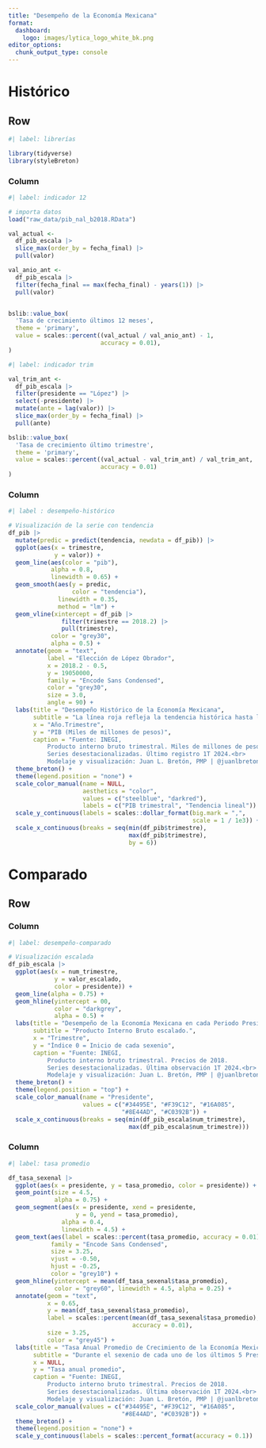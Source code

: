```yaml
---
title: "Desempeño de la Economía Mexicana"
format:
  dashboard:
    logo: images/lytica_logo_white_bk.png
editor_options: 
  chunk_output_type: console
---
```



# Histórico

## Row

```r
#| label: librerías

library(tidyverse)
library(styleBreton)

```


### Column {width=35%}

::: {.card title="Últimos indicadores"}

```r
#| label: indicador 12

# importa datos
load("raw_data/pib_nal_b2018.RData")

val_actual <- 
  df_pib_escala |> 
  slice_max(order_by = fecha_final) |> 
  pull(valor)

val_anio_ant <- 
  df_pib_escala |> 
  filter(fecha_final == max(fecha_final) - years(1)) |> 
  pull(valor)


bslib::value_box(
  'Tasa de crecimiento últimos 12 meses',
  theme = 'primary',
  value = scales::percent((val_actual / val_anio_ant) - 1, 
                          accuracy = 0.01),
)

```


```r
#| label: indicador trim

val_trim_ant <- 
  df_pib_escala |> 
  filter(presidente == "López") |> 
  select(-presidente) |> 
  mutate(ante = lag(valor)) |> 
  slice_max(order_by = fecha_final) |> 
  pull(ante)

bslib::value_box(
  'Tasa de crecimiento último trimestre',
  theme = 'primary',
  value = scales::percent((val_actual - val_trim_ant) / val_trim_ant, 
                          accuracy = 0.01)
)

```


:::

### Column {width=65%}

::: {.card title="Desempeño Histórico de la Economía"}

```r
#| label : desempeño-histórico

# Visualización de la serie con tendencia
df_pib |> 
  mutate(predic = predict(tendencia, newdata = df_pib)) |>
  ggplot(aes(x = trimestre, 
             y = valor)) +
  geom_line(aes(color = "pib"),
            alpha = 0.8,
            linewidth = 0.65) +
  geom_smooth(aes(y = predic, 
                  color = "tendencia"),
              linewidth = 0.35, 
              method = "lm") +
  geom_vline(xintercept = df_pib |> 
               filter(trimestre == 2018.2) |>
               pull(trimestre),
            color = "grey30",
            alpha = 0.5) +
  annotate(geom = "text",
           label = "Elección de López Obrador",
           x = 2018.2 - 0.5, 
           y = 19050000,
           family = "Encode Sans Condensed",
           color = "grey30",
           size = 3.0,
           angle = 90) +
  labs(title = "Desempeño Histórico de la Economía Mexicana",
       subtitle = "La línea roja refleja la tendencia histórica hasta la última elección presidencial.",
       x = "Año.Trimestre",
       y = "PIB (Miles de millones de pesos)",
       caption = "Fuente: INEGI, 
           Producto interno bruto trimestral. Miles de millones de pesos a precios de 2018. 
           Series desestacionalizadas. Último registro 1T 2024.<br>
           Modelaje y visualización: Juan L. Bretón, PMP | @juanlbreton" ) +
  theme_breton() +
  theme(legend.position = "none") +
  scale_color_manual(name = NULL,
                     aesthetics = "color",
                     values = c("steelblue", "darkred"),
                     labels = c("PIB trimestral", "Tendencia lineal")) +
  scale_y_continuous(labels = scales::dollar_format(big.mark = ",",
                                                    scale = 1 / 1e3)) +
  scale_x_continuous(breaks = seq(min(df_pib$trimestre),
                                  max(df_pib$trimestre),
                                  by = 6))
```

:::


# Comparado

## Row

### Column {width=50%}

::: {.card title="Desempeño Comparado"}

```r
#| label: desempeño-comparado

# Visualización escalada
df_pib_escala |> 
  ggplot(aes(x = num_trimestre, 
             y = valor_escalado, 
             color = presidente)) +
  geom_line(alpha = 0.75) +
  geom_hline(yintercept = 00,
             color = "darkgrey",
             alpha = 0.5) +
  labs(title = "Desempeño de la Economía Mexicana en cada Periodo Presidencial",
       subtitle = "Producto Interno Bruto escalado.",
       x = "Trimestre",
       y = "Índice 0 = Inicio de cada sexenio",
       caption = "Fuente: INEGI, 
           Producto interno bruto trimestral. Precios de 2018. 
           Series desestacionalizadas. Última observación 1T 2024.<br>
           Modelaje y visualización: Juan L. Bretón, PMP | @juanlbreton" ) +
  theme_breton() +
  theme(legend.position = "top") +
  scale_color_manual(name = "Presidente",
                     values = c("#34495E", "#F39C12", "#16A085", 
                                "#8E44AD", "#C0392B")) +
  scale_x_continuous(breaks = seq(min(df_pib_escala$num_trimestre),
                                  max(df_pib_escala$num_trimestre)))
```



:::

### Column {width=50%}

::: {.card title="Tasa de Crecimiento Promedio"}

```r
#| label: tasa promedio

df_tasa_sexenal |> 
  ggplot(aes(x = presidente, y = tasa_promedio, color = presidente)) +
  geom_point(size = 4.5, 
             alpha = 0.75) +
  geom_segment(aes(x = presidente, xend = presidente, 
                   y = 0, yend = tasa_promedio),
               alpha = 0.4,
               linewidth = 4.5) +
  geom_text(aes(label = scales::percent(tasa_promedio, accuracy = 0.01)),
            family = "Encode Sans Condensed",
            size = 3.25,
            vjust = -0.50,
            hjust = -0.25,
            color = "grey10") +
  geom_hline(yintercept = mean(df_tasa_sexenal$tasa_promedio),
             color = "grey60", linewidth = 4.5, alpha = 0.25) +
  annotate(geom = "text",
           x = 0.65, 
           y = mean(df_tasa_sexenal$tasa_promedio),
           label = scales::percent(mean(df_tasa_sexenal$tasa_promedio),
                                   accuracy = 0.01),
           size = 3.25,
           color = "grey45") +
  labs(title = "Tasa Anual Promedio de Crecimiento de la Economía Mexicana",
       subtitle = "Durante el sexenio de cada uno de los últimos 5 Presidentes.",
       x = NULL,
       y = "Tasa anual promedio",
       caption = "Fuente: INEGI, 
           Producto interno bruto trimestral. Precios de 2018. 
           Series desestacionalizadas. Última observación 1T 2024.<br>
           Modelaje y visualización: Juan L. Bretón, PMP | @juanlbreton" ) +
  scale_color_manual(values = c("#34495E", "#F39C12", "#16A085", 
                                "#8E44AD", "#C0392B")) +
  theme_breton() +
  theme(legend.position = "none") +
  scale_y_continuous(labels = scales::percent_format(accuracy = 0.1))
```


:::


